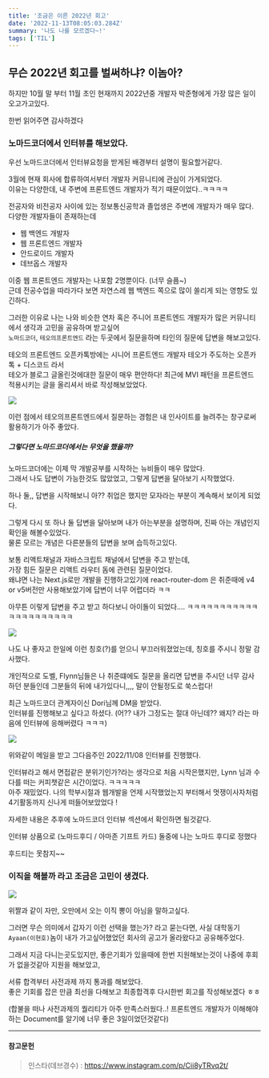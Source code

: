 ```yaml
---
title: '조금은 이른 2022년 회고'
date: '2022-11-13T08:05:03.284Z'
summary: '나도 나를 모르겠다~!'
tags: ['TIL']
---
```


## 무슨 2022년 회고를 벌써하냐? 이놈아?

하지만 10월 말 부터 11월 초인 현재까지 2022년중 개발자 박준형에게 가장 많은 일이 오고가고있다.

한번 읽어주면 감사하겠다

### 노마드코더에서 인터뷰를 해보았다.

우선 노마드코더에서 인터뷰요청을 받게된 배경부터 설명이 필요할거같다.

3월에 현재 회사에 합류하여서부터 개발자 커뮤니티에 관심이 가게되었다.<br/>
이유는 다양한데, 내 주변에 프론트엔드 개발자가 적기 때문이었다..ㅋㅋㅋㅋ

전공자와 비전공자 사이에 있는 정보통신공학과 졸업생은 주변에 개발자가 매우 많다.
다양한 개발자들이 존재하는데

- 웹 백엔드 개발자
- 웹 프론트엔드 개발자
- 안드로이드 개발자
- 데브옵스 개발자

이중 웹 프론트엔드 개발자는 나포함 2명뿐이다. (너무 슬픔~)<br/>
근데 전공수업을 따라가다 보면 자연스레 웹 백엔드 쪽으로 많이 쏠리게 되는 영향도 있긴하다.

그러한 이유로 나는 나와 비슷한 연차 혹은 주니어 프론트엔드 개발자가 많은 커뮤니티에서 생각과 고민을 공유하며 받고싶어<br/>
`노마드코더`, `테오의프론트엔드` 라는 두곳에서 질문을하며 타인의 질문에 답변을 해보고있다.

테오의 프론트엔드 오픈카톡방에는 시니어 프론트엔드 개발자 테오가 주도하는 오픈카톡 + 디스코드 라서 <br/>
테오가 블로그 글올린것에대한 질문이 매우 편안하다! 최근에 MVI 패턴을 프론트엔드 적용시키는 글을 올리셔서 바로 작성해보았었다.

![](/static/images/TIL/2022_TIL/mviQuestion.jpeg)

이런 점에서 테오의프론트엔드에서 질문하는 경험은 내 인사이트를 늘려주는 창구로써 활용하기가 아주 좋았다.

##### 그렇다면 노마드코더에서는 무엇을 했을까?

노마드코더에는 이제 막 개발공부를 시작하는 뉴비들이 매우 많았다.<br/>
그래서 나도 답변이 가능한것도 많았었고, 그렇게 답변을 달아보기 시작했었다.

하나 둘,, 답변을 시작해보니 아?? 취업은 했지만 모자라는 부분이 계속해서 보이게 되었다.

그렇게 다시 또 하나 둘 답변을 달아보며 내가 아는부분을 설명하며, 진짜 아는 개념인지 확인을 해볼수있었다.<br/>
물론 모르는 개념은 다른분들의 답변을 보며 습득하고있다.

보통 리액트채널과 자바스크립트 채널에서 답변을 주고 받는데,<br/>
가장 힘든 질문은 리액트 라우터 돔에 관련된 질문이었다. <br/>
왜냐면 나는 Next.js로만 개발을 진행하고있기에 react-router-dom 은 취준때에 v4 or v5버전만 사용해보았기에 답변이 너무 어렵더라 ㅋㅋ

아무튼 이렇게 답변을 주고 받고 하다보니 아이돌이 되었다.... ㅋㅋㅋㅋㅋㅋㅋㅋㅋㅋㅋㅋㅋㅋㅋㅋㅋㅋㅋㅋㅋ

![](/static/images/TIL/2022_TIL/idol.png)

나도 나 좋자고 한일에 이런 칭호(?)를 얻으니 부끄러워졌었는데, 칭호를 주시니 정말 감사했다.

개인적으로 도벨, Flynn님들은 나 취준떄에도 질문을 올리면 답변을 주시던 너무 감사하던 분들인데 그분들의 뒤에 내가있다니,,,, 말이 안될정도로 쑥스럽다!

최근 노마드코더 관계자이신 Dori님께 DM을 받았다.<br/>
인터뷰를 진행해보고 싶다고 하셨다. (어?? 내가 그정도는 절대 아닌데?? 왜지? 라는 마음에 인터뷰에 응해버렸다 ㅋㅋㅋ)

![](/static/images/TIL/2022_TIL/interview.png)

위와같이 메일을 받고 그다음주인 2022/11/08 인터뷰를 진행했다.

인터뷰라고 해서 면접같은 분위기인가?라는 생각으로 처음 시작은했지만, Lynn 님과 수다를 떠는 커피챗같은 시간이었다. ㅋㅋㅋㅋㅋ <br/>
아주 재밌었다. 나의 학부시절과 웹개발을 언제 시작했었는지 부터해서 멋쟁이사자처럼 4기활동까지 신나게 떠들어보았었다 !

자세한 내용은 추후에 노마드코더 인터뷰 섹션에서 확인하면 될것같다.

인터뷰 상품으로 (노마드후디 / 아마존 기프트 카드) 둘중에 나는 노마드 후디로 정했다

후드티는 못참지~~

### 이직을 해볼까 라고 조금은 고민이 생겼다.

![](/static/images/TIL/2022_TIL/leave.png)

위짤과 같이 자만, 오만에서 오는 이직 뽕이 아님을 말하고싶다.

그러면 무슨 의미에서 갑자기 이런 선택을 했는가? 라고 묻는다면,
사실 대학동기 `Ayaan(이현호)`놈이 내가 가고싶어했었던 회사의 공고가 올라왔다고 공유해주었다.

그래서 지금 다니는곳도있지만, 좋은기회가 있을때에 한번 지원해보는것이 나중에 후회가 없을것같아 지원을 해보았고,

서류 합격부터 사전과제 까지 통과를 해보았다. <br/>
좋은 기회를 잡은 만큼 최선을 다해보고 최종합격후 다시한번 회고를 작성해보겠다 ㅎㅎ

(합불을 떠나 사전과제의 퀄리티가 아주 만족스러웠다..! 프론트엔드 개발자가 이해해야하는 Document를 알기에 너무 좋은 3일이었던것같다)

<hr />

#### 참고문헌

> 인스타(데브경수) : https://www.instagram.com/p/Cii8yTRvq2t/
